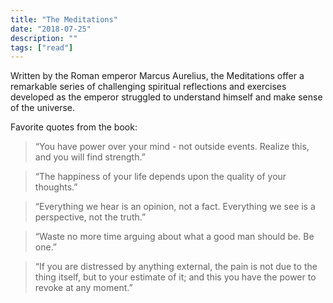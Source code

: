 ```yaml
---
title: "The Meditations"
date: "2018-07-25"
description: ""
tags: ["read"]
---
```


Written by the Roman emperor Marcus Aurelius, the Meditations offer a remarkable series of challenging spiritual reflections and exercises developed as the emperor struggled to understand himself and make sense of the universe.

Favorite quotes from the book:

> “You have power over your mind - not outside events. Realize this, and you will find strength.”

> “The happiness of your life depends upon the quality of your thoughts.”

> “Everything we hear is an opinion, not a fact. Everything we see is a perspective, not the truth.”

> “Waste no more time arguing about what a good man should be. Be one.”

> “If you are distressed by anything external, the pain is not due to the thing itself, but to your estimate of it; and this you have the power to revoke at any moment.”

